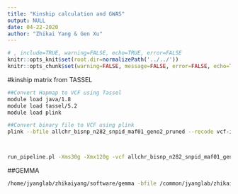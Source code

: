 ```yaml
---
title: "Kinship calculation and GWAS"
output: NULL
date: 04-22-2020
author: "Zhikai Yang & Gen Xu"
---
```

```r
# , include=TRUE, warning=FALSE, echo=TRUE, error=FALSE
knitr::opts_knit$set(root.dir=normalizePath('../../'))
knitr::opts_chunk$set(warning=FALSE, message=FALSE, error=FALSE, echo=TRUE)
```

#kinship matrix from TASSEL
```bash
##Convert Hapmap to VCF using Tassel
module load java/1.8
module load tassel/5.2
module load plink

##Convert binary file to VCF using plink
plink --bfile allchr_bisnp_n282_snpid_maf01_geno2_pruned --recode vcf-iid --out allchr_bisnp_n282_snpid_maf01_geno2_pruned



run_pipeline.pl -Xms30g -Xmx120g -vcf allchr_bisnp_n282_snpid_maf01_geno2_pruned.vcf -KinshipPlugin -method Centered_IBS -endPlugin -export Centered_IBS_kinship.txt -exportType SqrMatrix

```



##GEMMA
```bash
/home/jyanglab/zhikaiyang/software/gemma -bfile /common/jyanglab/zhikaiyang/projects/mediation-analysis/largedata/geno_282/allchr_bisnp_n282_snpid_maf01_geno2_pruned -k /common/jyanglab/zhikaiyang/projects/mediation-analysis/largedata/geno_282/Centered_IBS_kinship_GEMMA.txt -c /common/jyanglab/zhikaiyang/projects/mediation-analysis/largedata/geno_282/PCA.txt -p /common/jyanglab/zhikaiyang/projects/mediation-analysis/largedata/geno_282/Pheno_GEMMA_GDDSilk.txt -lmm 4 -n 1 -o /common/jyanglab/shared/Gen_Xu/282_GWAS_37_trait/output/GDDDaystoSilk -miss 0.9 -r2 1 -hwe 0 -maf 0.01
```


